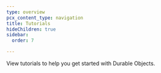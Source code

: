 ```yaml
---
type: overview
pcx_content_type: navigation
title: Tutorials
hideChildren: true
sidebar:
  order: 7

---
```



View <GlossaryTooltip term="tutorial">tutorials</GlossaryTooltip> to help you get started with Durable Objects.

<ListTutorials />

